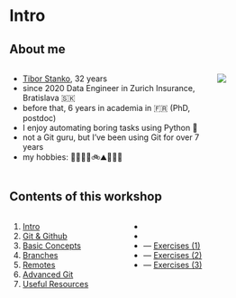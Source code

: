 # Intro {#intro}

## About me
::: {.columns}
::: {.column width="72%"}
- [Tibor Stanko](https://tiborstanko.sk/), 32 years
- since 2020 Data Engineer in Zurich Insurance, Bratislava 🇸🇰
- before that, 6 years in academia in 🇫🇷 (PhD, postdoc)
- I enjoy automating boring tasks using Python 🐍
- not a Git guru, but I've been using Git for over 7 years
- my hobbies: 👨‍👩‍👧‍👦🚲⛰️🎸🎹🍺
:::
::: {.column width="28%"}
![](/assets/img/tibors.jpg){.rounded-corners}
:::
:::


## Contents of this workshop

::: {.columns}
::: {.column width="40%"}
1. [Intro](#intro)
1. [Git &amp; Github](#git-github)
1. [Basic Concepts](#basics) 
1. [Branches](#branches)
1. [Remotes](#remotes)
1. [Advanced Git](#advanced-git)
1. [Useful Resources](#links)
:::
::: {.column width="60%" .nobullets}
- &nbsp;  
- &nbsp;  
- --- [Exercises (1)](#exercise-1-basics)
- --- [Exercises (2)](#exercise-2-branches)
- --- [Exercises (3)](#exercise-3-remotes)  
:::
:::
